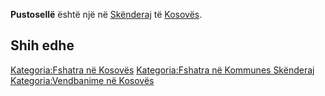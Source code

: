 {{Fshat në 
 | Emri                = Pustosellë
 | EmriAlt                = 
 | NAME_SHORT_FORM=      
 | NAME_GENERIC=      
 | NAME_SORT_NAME_RO=      PUSTOSELLE
 | FULL_NAME_RO = Pustosellë
 | FULL_NAME_ND_RO=Pustoselle
 | SORT_NAME_RG=PUSTOSELLE
 | FULL_NAME_RG=Pustosellë
 | FULL_NAME_ND_RG=Pustoselle
 | SRP_NAME_SHORT_FORM=      
 | SRP_NAME_GENERIC=      
 | SRP_NAME_SORT_NAME_RO=      
 | SRP_FULL_NAME_RO = 
 | SRP_FULL_NAME_ND_RO=
 | SRP_SORT_NAME_RG=
 | SRP_FULL_NAME_RG=
 | SRP_FULL_NAME_ND_RG=
 | Emri (Rasa dhanore) = 
 | Figura              = 
 | Shteti              = Kosovo
 | Komuna              = Skënderaj
 | Kodi postar         = 
 | Sipërfaqja          = 

 | Popullsia           = 

 | Regj. i popullsisë  = 
 | Dend. e popullsisë  = 
 | Faqja zyrtare       = 
 <!--- Koordinatat ----> 
 | Gjerësia            = 42.451944
 | Gjatësia            = 20.591667
 | Lartësia            = 
}}
'''Pustosellë''' është një [[]] në [[Skënderaj]] të [[Kosovës]].

<!-- == Gjeografia == -->
<!-- == Historia == -->
<!-- == Demografia == -->
== Shih edhe ==
{{Komuna Skënderaj}}
{{Kosovo-Administrata-Cung}}

[[Kategoria:Fshatra në Kosovës]]
[[Kategoria:Fshatra në Kommunes Skënderaj]]
[[Kategoria:Vendbanime në Kosovës]]